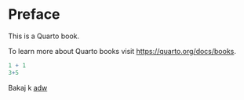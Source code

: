 # Preface {.unnumbered}

This is a Quarto book.

To learn more about Quarto books visit <https://quarto.org/docs/books>.

```r
1 + 1
3+5
```

Bakaj k [adw](doc_anexo/Acta1.pdf)